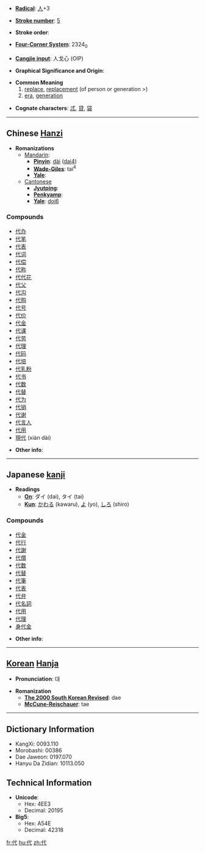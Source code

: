 * '''[[Wiktionary:Chinese radical index| Radical]]''': [[Wiktionary:Chinese radical index 人|人]]+3

* '''[[Wiktionary:Chinese total strokes index|Stroke number]]''': [[Wiktionary:Chinese total strokes index 5|5]]

* '''Stroke order''': 

* '''[[Wiktionary:Chinese four corner index|Four-Corner System]]''': 2324<sub>0</sub>

* '''[[Wiktionary:Chinese Cangjie index|Cangjie input]]''': 人戈心 (OIP)

* '''Graphical Significance and Origin''': 

* '''Common Meaning'''
*# [[replace]], [[replacement]] (of person or generation >)
*# [[era]], [[generation]]

* '''Cognate characters''': [[忒]], [[貸]], [[袋]]

----

== Chinese [[Hanzi]] ==

* '''Romanizations'''
** [[Mandarin]]:
*** '''[[Pinyin]]''': [[dài]] ([[dai4]])
*** '''[[Wade-Giles]]''': tai<sup>4</sup>
*** '''[[Yale]]''': 
**[[Cantonese]]
***'''[[Jyutping]]''':
***'''[[Penkyamp]]''': 
***'''[[Yale]]''': [[doi6]]

===Compounds===
*[[代办]]
*[[代笔]]
*[[代表]]
*[[代词]]
*[[代偿]]
*[[代称]]
*[[代代花]]
*[[代父]]
*[[代沟]]
*[[代购]]
*[[代号]]
*[[代价]]
*[[代金]]
*[[代课]]
*[[代劳]]
*[[代理]]
*[[代码]]
*[[代培]]
*[[代乳粉]]
*[[代书]]
*[[代数]]
*[[代替]]
*[[代为]]
*[[代销]]
*[[代谢]]
*[[代言人]]
*[[代用]]
*[[現代]] (xiàn dài)

* '''Other info''': 

----

== Japanese [[kanji]] ==

* '''Readings'''
** '''[[On]]''': ダイ (dai), タイ (tai)
** '''[[Kun]]''': [[かわる]] (kawaru), [[よ]] (yo), [[しろ]] (shiro)

===Compounds===
*[[代金]]
*[[代行]]
*[[代謝]]
*[[代償]]
*[[代数]]
*[[代替]]
*[[代筆]]
*[[代表]]
*[[代弁]]
*[[代名詞]]
*[[代用]]
*[[代理]]
*[[身代金]]

* '''Other info''':  

----

== [[Korean]] [[Hanja]] ==

* '''Pronunciation''': 대

* '''Romanization'''
** '''[[The 2000 South Korean Revised Romanization|The 2000 South Korean Revised]]''': dae
** '''[[McCune-Reischauer]]''': tae

----

== Dictionary Information ==

* KangXi: 0093.110
* Morobashi: 00386
* Dae Jaweon: 0197.070
* Hanyu Da Zidian: 10113.050

== Technical Information ==

* '''Unicode''':
** Hex: 4EE3
** Decimal: 20195
* '''Big5''':
** Hex: A54E
** Decimal: 42318

[[fr:代]]
[[hu:代]]
[[zh:代]]